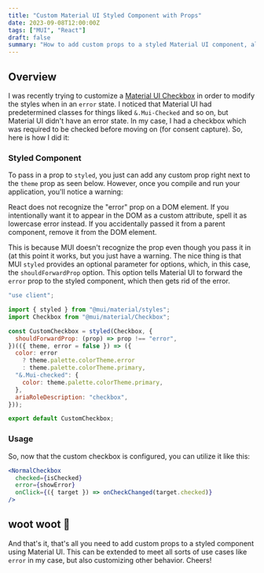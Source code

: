 ```yaml
---
title: "Custom Material UI Styled Component with Props"
date: 2023-09-08T12:00:00Z
tags: ["MUI", "React"]
draft: false
summary: "How to add custom props to a styled Material UI component, allowing for error handling and customization."
---
```


## Overview

I was recently trying to customize a [Material UI Checkbox](https://mui.com/material-ui/react-checkbox/) in order to modify
the styles when in an `error` state. I noticed that Material UI had predetermined classes for things liked `&.Mui-Checked`
and so on, but Material UI didn't have an error state. In my case, I had a checkbox which was required to be checked before moving
on (for consent capture). So, here is how I did it:

### Styled Component

To pass in a prop to `styled`, you just can add any custom prop right next to the `theme` prop as seen below. However,
once you compile and run your application, you'll notice a warning:

<Warning>
  React does not recognize the "error" prop on a DOM element. If you
  intentionally want it to appear in the DOM as a custom attribute, spell it as
  lowercase error instead. If you accidentally passed it from a parent
  component, remove it from the DOM element.
</Warning>

This is because MUI doesn't recognize the prop even though you pass it in (at this point it works, but you just have a warning.
The nice thing is that MUI `styled` provides an optional parameter for options, which, in this case, the `shouldForwardProp` option.
This option tells Material UI to forward the `error` prop to the styled component, which then gets rid of the error.

```jsx
"use client";

import { styled } from "@mui/material/styles";
import Checkbox from "@mui/material/Checkbox";

const CustomCheckbox = styled(Checkbox, {
  shouldForwardProp: (prop) => prop !== "error",
})(({ theme, error = false }) => ({
  color: error
    ? theme.palette.colorTheme.error
    : theme.palette.colorTheme.primary,
  "&.Mui-checked": {
    color: theme.palette.colorTheme.primary,
  },
  ariaRoleDescription: "checkbox",
}));

export default CustomCheckbox;
```

### Usage

So, now that the custom checkbox is configured, you can utilize it like this:

```jsx
<NormalCheckbox
  checked={isChecked}
  error={showError}
  onClick={({ target }) => onCheckChanged(target.checked)}
/>
```

## woot woot 🎉

And that's it, that's all you need to add custom props to a styled component using Material UI. This can be extended to
meet all sorts of use cases like `error` in my case, but also customizing other behavior. Cheers!
